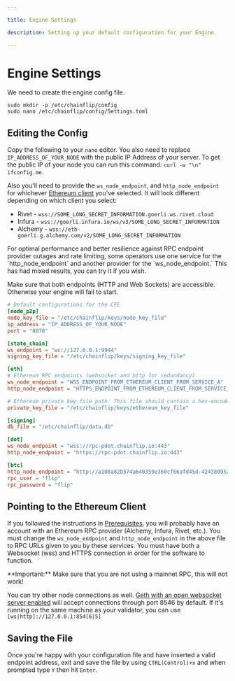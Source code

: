 ```yaml
---

title: Engine Settings

description: Setting up your default configuration for your Engine.

---
```



# Engine Settings

We need to create the engine config file.

```shell copy
sudo mkdir -p /etc/chainflip/config
sudo nano /etc/chainflip/config/Settings.toml
```

## Editing the Config

Copy the following to your `nano` editor. You also need to replace `IP_ADDRESS_OF_YOUR_NODE` with the public IP Address of your server. To get the public IP of your node you can run this command: `curl -w "\n" ifconfig.me`.&#x20;

Also you'll need to provide the `ws_node_endpoint`, and `http_node_endpoint` for whichever [Ethereum client](#pointing-to-the-ethereum-client) you've selected. It will look different depending on which client you select:

- Rivet - `wss://SOME_LONG_SECRET_INFORMATION.goerli.ws.rivet.cloud`
- Infura - `wss://goerli.infura.io/ws/v3/SOME_LONG_SECRET_INFORMATION`
- Alchemy - `wss://eth-goerli.g.alchemy.com/v2/SOME_LONG_SECRET_INFORMATION`

<Callout type="info">
For optimal performance and better resilience against RPC endpoint provider outages and rate limiting, some operators use one service for the `http_node_endpoint` and another provider for the `ws_node_endpoint.` This has had mixed results, you can try it if you wish.

Make sure that both endpoints (HTTP and Web Sockets) are accessible. Otherwise your engine will fail to start.

</Callout>

```toml
# Default configurations for the CFE
[node_p2p]
node_key_file = "/etc/chainflip/keys/node_key_file"
ip_address = "IP_ADDRESS_OF_YOUR_NODE"
port = "8078"

[state_chain]
ws_endpoint = "ws://127.0.0.1:9944"
signing_key_file = "/etc/chainflip/keys/signing_key_file"

[eth]
# Ethereum RPC endpoints (websocket and http for redundancy).
ws_node_endpoint = "WSS_ENDPOINT_FROM_ETHEREUM_CLIENT_FROM_SERVICE_A"
http_node_endpoint = "HTTPS_ENDPOINT_FROM_ETHEREUM_CLIENT_FROM_SERVICE_B"

# Ethereum private key file path. This file should contain a hex-encoded private key.
private_key_file = "/etc/chainflip/keys/ethereum_key_file"

[signing]
db_file = "/etc/chainflip/data.db"

[dot]
ws_node_endpoint = "wss://rpc-pdot.chainflip.io:443"
http_node_endpoint = "https://rpc-pdot.chainflip.io:443"

[btc]
http_node_endpoint = "http://a108a82b574a640359e360cf66afd45d-424380952.eu-central-1.elb.amazonaws.com"
rpc_user = "flip"
rpc_password = "flip"

```

## Pointing to the Ethereum Client

If you followed the instructions in [Prerequisites](prerequisites.md), you will probably have an account with an Ethereum RPC provider (Alchemy, Infura, Rivet, etc.). You must change the `ws_node_endpoint` and `http_node_endpoint` in the above file to RPC URLs given to you by these services. You must have both a Websocket (wss) and HTTPS connection in order for the software to function.

<Callout type="warning">
  **Important:** Make sure that you are not using a mainnet RPC, this will not
  work!
</Callout>

You can try other node connections as well. [Geth with an open websocket server enabled](https://geth.ethereum.org/docs/rpc/server#websocket-server) will accept connections through port 8546 by default. If it's running on the same machine as your validator, you can use `[ws|http]://127.0.0.1:854[6|5]`

## Saving the File

Once you're happy with your configuration file and have inserted a valid endpoint address, exit and save the file by using `CTRL(Control)+x` and when prompted type `Y` then hit `Enter`.

